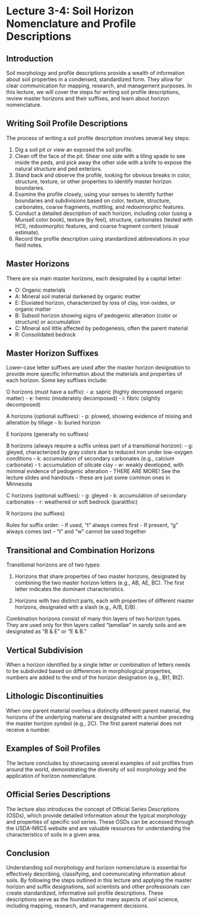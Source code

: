 # Lecture 3-4: Soil Horizon Nomenclature and Profile Descriptions {.unnumbered}

## Introduction

Soil morphology and profile descriptions provide a wealth of information about soil properties in a condensed, standardized form. They allow for clear communication for mapping, research, and management purposes. In this lecture, we will cover the steps for writing soil profile descriptions, review master horizons and their suffixes, and learn about horizon nomenclature.

## Writing Soil Profile Descriptions

The process of writing a soil profile description involves several key steps:

1.  Dig a soil pit or view an exposed the soil profile.
2.  Clean off the face of the pit. Shear one side with a tiling spade to see inside the peds, and pick away the other side with a knife to expose the natural structure and ped exteriors.
3.  Stand back and observe the profile, looking for obvious breaks in color, structure, texture, or other properties to identify master horizon boundaries.
4.  Examine the profile closely, using your senses to identify further boundaries and subdivisions based on color, texture, structure, carbonates, coarse fragments, mottling, and redoximorphic features.
5.  Conduct a detailed description of each horizon, including color (using a Munsell color book), texture (by feel), structure, carbonates (tested with HCl), redoximorphic features, and coarse fragment content (visual estimate).
6.  Record the profile description using standardized abbreviations in your field notes.

## Master Horizons

There are six main master horizons, each designated by a capital letter:

-   O: Organic materials
-   A: Mineral soil material darkened by organic matter
-   E: Eluviated horizon, characterized by loss of clay, iron oxides, or organic matter
-   B: Subsoil horizon showing signs of pedogenic alteration (color or structure) or accumulation
-   C: Mineral soil little affected by pedogenesis, often the parent material
-   R: Consolidated bedrock

## Master Horizon Suffixes

Lower-case letter suffixes are used after the master horizon designation to provide more specific information about the materials and properties of each horizon. Some key suffixes include:

O horizons (must have a suffix): - a: sapric (highly decomposed organic matter) - e: hemic (moderately decomposed) - i: fibric (slightly decomposed)

A horizons (optional suffixes): - p: plowed, showing evidence of mixing and alteration by tillage - b: buried horizon

E horizons (generally no suffixes)

B horizons (always require a suffix unless part of a transitional horizon): - g: gleyed, characterized by gray colors due to reduced iron under low-oxygen conditions - k: accumulation of secondary carbonates (e.g., calcium carbonate) - t: accumulation of silicate clay - w: weakly developed, with minimal evidence of pedogenic alteration - THERE ARE MORE! See the lecture slides and handouts - these are just some common ones in Minnesota

C horizons (optional suffixes): - g: gleyed - k: accumulation of secondary carbonates - r: weathered or soft bedrock (paralithic)

R horizons (no suffixes)

Rules for suffix order: - If used, "t" always comes first - If present, "g" always comes last - "t" and "w" cannot be used together

## Transitional and Combination Horizons

Transitional horizons are of two types:

1.  Horizons that share properties of two master horizons, designated by combining the two master horizon letters (e.g., AB, AE, BC). The first letter indicates the dominant characteristics.

2.  Horizons with two distinct parts, each with properties of different master horizons, designated with a slash (e.g., A/B, E/B).

Combination horizons consist of many thin layers of two horizon types. They are used only for thin layers called "lamellae" in sandy soils and are designated as "B & E" or "E & B."

## Vertical Subdivision

When a horizon identified by a single letter or combination of letters needs to be subdivided based on differences in morphological properties, numbers are added to the end of the horizon designation (e.g., Bt1, Bt2).

## Lithologic Discontinuities

When one parent material overlies a distinctly different parent material, the horizons of the underlying material are designated with a number preceding the master horizon symbol (e.g., 2C). The first parent material does not receive a number.

## Examples of Soil Profiles

The lecture concludes by showcasing several examples of soil profiles from around the world, demonstrating the diversity of soil morphology and the application of horizon nomenclature.

## Official Series Descriptions

The lecture also introduces the concept of Official Series Descriptions (OSDs), which provide detailed information about the typical morphology and properties of specific soil series. These OSDs can be accessed through the USDA-NRCS website and are valuable resources for understanding the characteristics of soils in a given area.

## Conclusion

Understanding soil morphology and horizon nomenclature is essential for effectively describing, classifying, and communicating information about soils. By following the steps outlined in this lecture and applying the master horizon and suffix designations, soil scientists and other professionals can create standardized, informative soil profile descriptions. These descriptions serve as the foundation for many aspects of soil science, including mapping, research, and management decisions.
